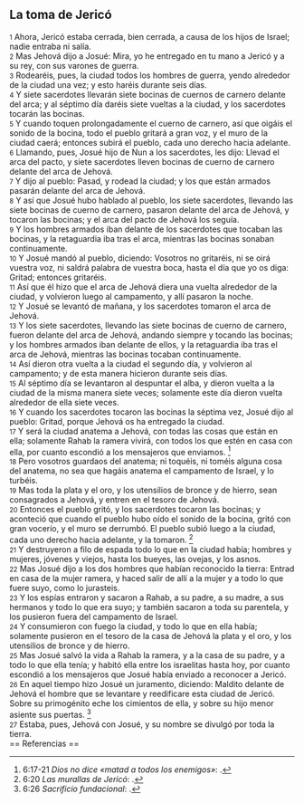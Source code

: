 == La toma de Jericó ==

{{anchor|1}} <small>1</small> Ahora, Jericó estaba cerrada, bien cerrada, a causa de los hijos de Israel; nadie entraba ni salía.<br>
{{anchor|2}} <small>2</small> Mas Jehová dijo a Josué: Mira, yo he entregado en tu mano a Jericó y a su rey, con sus varones de guerra.<br>
{{anchor|3}} <small>3</small> Rodearéis, pues, la ciudad todos los hombres de guerra, yendo alrededor de la ciudad una vez; y esto haréis durante seis días.<br>
{{anchor|4}} <small>4</small> Y siete sacerdotes llevarán siete bocinas de cuernos de carnero delante del arca; y al séptimo día daréis siete vueltas a la ciudad, y los sacerdotes tocarán las bocinas.<br>
{{anchor|5}} <small>5</small> Y cuando toquen prolongadamente el cuerno de carnero, así que oigáis el sonido de la bocina, todo el pueblo gritará a gran voz, y el muro de la ciudad caerá; entonces subirá el pueblo, cada uno derecho hacia adelante.<br>
{{anchor|6}} <small>6</small> Llamando, pues, Josué hijo de Nun a los sacerdotes, les dijo: Llevad el arca del pacto, y siete sacerdotes lleven bocinas de cuerno de carnero delante del arca de Jehová.<br>
{{anchor|7}} <small>7</small> Y dijo al pueblo: Pasad, y rodead la ciudad; y los que están armados pasarán delante del arca de Jehová.<br>
{{anchor|8}} <small>8</small> Y así que Josué hubo hablado al pueblo, los siete sacerdotes, llevando las siete bocinas de cuerno de carnero, pasaron delante del arca de Jehová, y tocaron las bocinas; y el arca del pacto de Jehová los seguía.<br>
{{anchor|9}} <small>9</small> Y los hombres armados iban delante de los sacerdotes que tocaban las bocinas, y la retaguardia iba tras el arca, mientras las bocinas sonaban continuamente.<br>
{{anchor|10}} <small>10</small> Y Josué mandó al pueblo, diciendo: Vosotros no gritaréis, ni se oirá vuestra voz, ni saldrá palabra de vuestra boca, hasta el día que yo os diga: Gritad; entonces gritaréis.<br>
{{anchor|11}} <small>11</small> Así que él hizo que el arca de Jehová diera una vuelta alrededor de la ciudad, y volvieron luego al campamento, y allí pasaron la noche.<br>
{{anchor|12}} <small>12</small> Y Josué se levantó de mañana, y los sacerdotes tomaron el arca de Jehová.<br>
{{anchor|13}} <small>13</small> Y los siete sacerdotes, llevando las siete bocinas de cuerno de carnero, fueron delante del arca de Jehová, andando siempre y tocando las bocinas; y los hombres armados iban delante de ellos, y la retaguardia iba tras el arca de Jehová, mientras las bocinas tocaban continuamente.<br>
{{anchor|14}} <small>14</small> Así dieron otra vuelta a la ciudad el segundo día, y volvieron al campamento; y de esta manera hicieron durante seis días.<br>
{{anchor|15}} <small>15</small> Al séptimo día se levantaron al despuntar el alba, y dieron vuelta a la ciudad de la misma manera siete veces; solamente este día dieron vuelta alrededor de ella siete veces.<br>
{{anchor|16}} <small>16</small> Y cuando los sacerdotes tocaron las bocinas la séptima vez, Josué dijo al pueblo: Gritad, porque Jehová os ha entregado la ciudad.<br>
{{anchor|17}} <small>17</small> Y será la ciudad anatema a Jehová, con todas las cosas que están en ella; solamente Rahab la ramera vivirá, con todos los que estén en casa con ella, por cuanto escondió a los mensajeros que enviamos. <ref>6:17-21 ''Dios no dice «matad a todos los enemigos»'': {{lib|LU|159|4|5}}.</ref><br>
{{anchor|18}} <small>18</small> Pero vosotros guardaos del anatema; ni toquéis, ni toméis alguna cosa del anatema, no sea que hagáis anatema el campamento de Israel, y lo turbéis.<br>
{{anchor|19}} <small>19</small> Mas toda la plata y el oro, y los utensilios de bronce y de hierro, sean consagrados a Jehová, y entren en el tesoro de Jehová.<br>
{{anchor|20}} <small>20</small> Entonces el pueblo gritó, y los sacerdotes tocaron las bocinas; y aconteció que cuando el pueblo hubo oído el sonido de la bocina, gritó con gran vocerío, y el muro se derrumbó. El pueblo subió luego a la ciudad, cada uno derecho hacia adelante, y la tomaron. <ref>6:20 ''Las murallas de Jericó'': {{lib|LU|172|1|3}}.</ref><br>
{{anchor|21}} <small>21</small> Y destruyeron a filo de espada todo lo que en la ciudad había; hombres y mujeres, jóvenes y viejos, hasta los bueyes, las ovejas, y los asnos.<br>
{{anchor|22}} <small>22</small> Mas Josué dijo a los dos hombres que habían reconocido la tierra: Entrad en casa de la mujer ramera, y haced salir de allí a la mujer y a todo lo que fuere suyo, como lo jurasteis.<br>
{{anchor|23}} <small>23</small> Y los espías entraron y sacaron a Rahab, a su padre, a su madre, a sus hermanos y todo lo que era suyo; y también sacaron a toda su parentela, y los pusieron fuera del campamento de Israel.<br>
{{anchor|24}} <small>24</small> Y consumieron con fuego la ciudad, y todo lo que en ella había; solamente pusieron en el tesoro de la casa de Jehová la plata y el oro, y los utensilios de bronce y de hierro.<br>
{{anchor|25}} <small>25</small> Mas Josué salvó la vida a Rahab la ramera, y a la casa de su padre, y a todo lo que ella tenía; y habitó ella entre los israelitas hasta hoy, por cuanto escondió a los mensajeros que Josué había enviado a reconocer a Jericó.<br>
{{anchor|26}} <small>26</small> En aquel tiempo hizo Josué un juramento, diciendo: Maldito delante de Jehová el hombre que se levantare y reedificare esta ciudad de Jericó. Sobre su primogénito eche los cimientos de ella, y sobre su hijo menor asiente sus puertas. <ref>6:26 ''Sacrificio fundacional'': {{lib|LU|89|6|4}}.</ref><br>
{{anchor|27}} <small>27</small> Estaba, pues, Jehová con Josué, y su nombre se divulgó por toda la tierra.<br>
== Referencias ==

<references />
